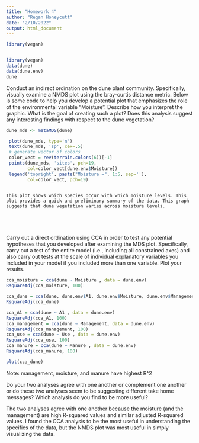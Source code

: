 ```yaml
---
title: "Homework 4"
author: "Regan Honeycutt"
date: "2/10/2022"
output: html_document
---
```


``` R

library(vegan)


library(vegan)
data(dune)
data(dune.env)
dune
```





Conduct an indirect ordination on the dune plant community. Specifically, visually examine a NMDS plot using the bray-curtis distance metric. Below is some code to help you develop a potential plot that emphasizes the role of the environmental variable “Moisture”. Describe how you interpret the graphic. What is the goal of creating such a plot? Does this analysis suggest any interesting findings with respect to the dune vegetation?

```R

dune_mds <- metaMDS(dune)

 plot(dune_mds, type='n')
 text(dune_mds, 'sp', cex=.5)
 # generate vector of colors 
 color_vect = rev(terrain.colors(6))[-1]
 points(dune_mds, 'sites', pch=19, 
        col=color_vect[dune.env$Moisture])
 legend('topright', paste("Moisture =", 1:5, sep=''), 
        col=color_vect, pch=19)
        
```        
    This plot shows which species occur with which moisture levels. This plot provides a quick and preliminary summary of the data. This graph suggests that dune vegetation varies across moisture levels. 
        
        
        
        
Carry out a direct ordination using CCA in order to test any potential hypotheses that you developed after examining the MDS plot. Specifically, carry out a test of the entire model (i.e., including all constrained axes) and also carry out tests at the scale of individual explanatory variables you included in your model if you included more than one variable. Plot your results.

```r

cca_moisture = cca(dune ~ Moisture , data = dune.env)
RsquareAdj(cca_moisture, 100)

cca_dune = cca(dune, dune.env$A1, dune.env$Moisture, dune.env$Management, dune.env$Use, dune.env$Manure, data = dune.env)
RsquareAdj(cca_dune)

cca_A1 = cca(dune ~ A1 , data = dune.env)
RsquareAdj(cca_A1, 100)
cca_management = cca(dune ~ Management, data = dune.env)
RsquareAdj(cca_management, 100)
cca_use = cca(dune ~ Use , data = dune.env)
RsquareAdj(cca_use, 100)
cca_manure = cca(dune ~ Manure , data = dune.env)
RsquareAdj(cca_manure, 100)

plot(cca_dune)

```
Note: management, moisture, and manure have highest R^2

Do your two analyses agree with one another or complement one another or do these two analyses seem to be suggesting different take home messages? Which analysis do you find to be more useful?


The two analyses agree with one another because the moisture (and the management) are high R-squared values and similar adjusted R-squared values. I found the CCA analysis to be the most useful in understanding the specifics of the data, but the NMDS plot was most useful in simply visualizing the data. 







